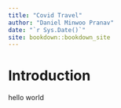 ```yaml
--- 
title: "Covid Travel"
author: "Daniel Minwoo Pranav"
date: "`r Sys.Date()`"
site: bookdown::bookdown_site
---
```


# Introduction

hello world


